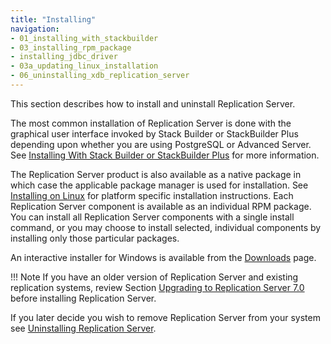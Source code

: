 ```yaml
---
title: "Installing"
navigation:
- 01_installing_with_stackbuilder
- 03_installing_rpm_package
- installing_jdbc_driver
- 03a_updating_linux_installation
- 06_uninstalling_xdb_replication_server
---
```


<div id="installation" class="registered_link"></div>

This section describes how to install and uninstall Replication Server.

The most common installation of Replication Server is done with the graphical user interface invoked by Stack Builder or StackBuilder Plus depending upon whether you are using PostgreSQL or Advanced Server. See [Installing With Stack Builder or StackBuilder Plus](01_installing_with_stackbuilder) for more information.

The Replication Server product is also available as a native package in which case the applicable package manager is used for installation. See [Installing on Linux](03_installing_rpm_package) for platform specific installation instructions. Each Replication Server component is available as an individual RPM package. You can install all Replication Server components with a single install command, or you may choose to install selected, individual components by installing only those particular packages. 

An interactive installer for Windows is available from the [Downloads](https://www.enterprisedb.com/software-downloads-postgres#replication-server) page.

!!! Note
    If you have an older version of Replication Server and existing replication systems, review Section [Upgrading to Replication Server 7.0](../10_appendix/02_upgrading_to_xdb6_2/#upgrading_to_xdb6_2) before installing Replication Server.

If you later decide you wish to remove Replication Server from your system see [Uninstalling Replication Server](06_uninstalling_xdb_replication_server).


